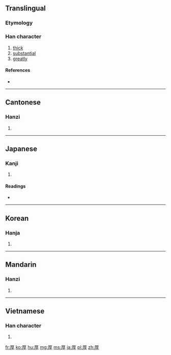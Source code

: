 ==Translingual==

===Etymology===
{{Han compound|厂|𣆪|ls=ic}}

===Han character===
{{Han char|rn=27|rad=厂|as=07|sn=9|four=7124<sub>7</sub>|canj=一日弓木 (MAND)}}

# [[thick]]
# [[substantial]]
# [[greatly]]

====References====
* {{Han ref|kx=0161.260|dkj=02949|dj=0368.060|hdz=10072.060|uh=539A|ud=21402|bh=AB70|bd=43888}}

----

==Cantonese==

===Hanzi===
{{yue-hanzi|jyut=|y=hau5}}

# {{defn|lang=yue|sort=厂07}}

----

==Japanese==

===Kanji===
{{ja-kanji|grade=5|rs=厂07}}

# {{defn|lang=ja|sort=厂07}}

====Readings====
* {{ja-readings|on=[[こう]] ([[kō]])|kun=[[あつい]] ([[厚い]], [[atsui]])}}

----

==Korean==

===Hanja===
{{ko-hanja|hangeul=후|rv=hu|mr=hu}}

# {{defn|lang=ko|sort=厂07}}

----

==Mandarin==

===Hanzi===
{{cmn-hanzi|pin=[[hòu]] ([[hou4]])|wg=hou<sup>4</sup>}}

# {{defn|lang=cmn|sort=厂07}}

----

==Vietnamese==

===Han character===
{{vi-hantu|[[hậu]]|rs=厂07}}

# {{defn|lang=vi|sort=厂07}}

[[fr:厚]]
[[ko:厚]]
[[hu:厚]]
[[mg:厚]]
[[ms:厚]]
[[ja:厚]]
[[pl:厚]]
[[zh:厚]]